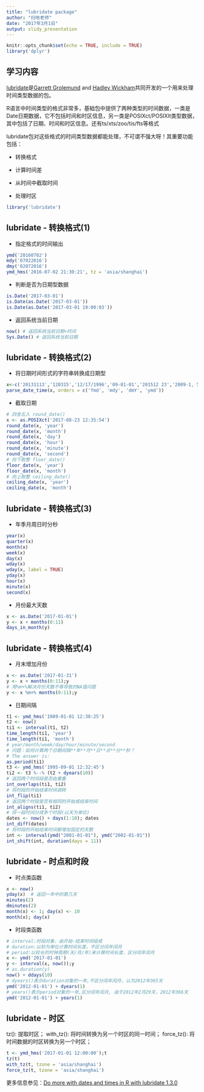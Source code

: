 ---
title: "lubridate package"
author: "扫地老师"
date: "2017年3月1日"
output: slidy_presentation
---

```{r setup, include=FALSE}
knitr::opts_chunk$set(echo = TRUE, include = TRUE)
library('dplyr')
```

## 学习内容

[lubridate](https://cran.r-project.org/web/packages/lubridate/vignettes/lubridate.html)是[Garrett Grolemund](https://github.com/garrettgman) and [Hadley Wickham](http://hadley.nz/)共同开发的一个用来处理时间类型数据的包。

R语言中时间类型的格式非常多，基础包中提供了两种类型的时间数据，一类是Date日期数据，它不包括时间和时区信息，另一类是POSIXct/POSIXlt类型数据，其中包括了日期、时间和时区信息。还有ts/xts/zoo/tis/fts等格式

lubridate包对这些格式的时间类型数据都能处理，不可谓不强大呀！其重要功能包括：

- 转换格式

- 计算时间差

- 从时间中截取时间

- 处理时区

```{r warning = FALSE, message = FALSE, results = 'hide'}
library('lubridate')
```


## lubridate - 转换格式(1)

- 指定格式的时间输出

```{r results = 'hide'}
ymd('20160702')
mdy('07022016')
dmy('02072016')
ymd_hms('2016-07-02 21:30:21', tz = 'asia/shanghai')
```

- 判断是否为日期型数据

```{r results='hide'}
is.Date('2017-03-01')
is.Date(as.Date('2017-03-01'))
is.Date(as.Date('2017-03-01 19:00:03'))
```

- 返回系统当前日期

```{r results='hide'}
now() # 返回系统当前日期+时间
Sys.Date() # 返回系统当前日期
```

## lubridate - 转换格式(2)

- 将日期时间形式的字符串转换成日期型

```{r results='hide'}
x<-c('20131113','120315','12/17/1996','09-01-01','201512 23','2009-1, 5','Created on 2013 4 6')
parse_date_time(x, orders = c('Ymd', 'mdy', 'dmY', 'ymd'))
```

- 截取日期

```{r results='hide'}
# 四舍五入 round_date()
x <- as.POSIXct('2017-08-23 12:35:54')
round_date(x, 'year')
round_date(x, 'month')
round_date(x, 'day')
round_date(x, 'hour')
round_date(x, 'minute')
round_date(x, 'second')
# 向下取整 floor_date()
floor_date(x, 'year')
floor_date(x, 'month')
# 向上取整 ceiling_date()
ceiling_date(x, 'year')
ceiling_date(x, 'month')
```

##  lubridate - 转换格式(3)

- 年季月周日时分秒

```{r results='hide'}
year(x)
quarter(x)
month(x)
week(x)
day(x)
wday(x)
wday(x, label = TRUE)
yday(x)
hour(x)
minute(x)
second(x)
```

- 月份最大天数

```{r results='hide'}
x <- as.Date('2017-01-01')
y <- x + months(0:11)
days_in_month(y)
```

## lubridate - 转换格式(4)

- 月末增加月份

```{r results='hide'}
x <- as.Date('2017-01-31')
y <- x + months(0:11);y
# 用%m+%解决月份天数不等导致的NA值问题
y <- x %m+% months(0:11);y 
```

- 日期间隔

```{r results='hide'}
t1 <- ymd_hms('1989-01-01 12:30:25')
t2 <- now()
ti1 <- interval(t1, t2)
time_length(ti1, 'year')
time_length(ti1, 'month')
# year/month/week/day/hour/minute/second
# 问题：如何计算两个日期间隔**年**月**日**点**分**秒？
# The answer is:
as.period(ti1)
t3 <- ymd_hms('1995-09-01 12:32:45')
ti2 <- t3 %--% (t2 + dyears(10))
# 返回两个时间段是否由重叠
int_overlaps(ti1, ti2)
# 将时段的开始结束时间调转
int_flip(ti1)
# 返回两个时段是否有相同的开始或结束时间
int_aligns(ti1, ti2)
# 将一段时间分成多个时段(以天为单位)
dates <- now() + days(1:10); dates
int_diff(dates)
# 将时段的开始结束时间都增加固定的天数
int <- interval(ymd("2001-01-01"), ymd("2002-01-01"))
int_shift(int, duration(days = 11))
```

## lubridate - 时点和时段

-   时点类函数

```{r results='hide'}
x <- now()
yday(x)  # 返回一年中的第几天
minutes(2)
dminutes(2)
month(x) <- 1; day(x) <- 10
month(x); day(x)
```

- 时段类函数

```{r results='hide'}
# interval:时段对象，由开始-结束时间组成
# duration:以秒为单位计算时间长度，不区分闰年闰月
# period:以较长的时钟周期(天/月/年)来计算时间长度，区分闰年闰月
x <- ymd('2017-01-01')
y <- interval(x, now());y
# as.duration(y)
now() + ddays(10)
# dyears()表示duration对象的一年,不区分闰年闰月，认为2012年365天
ymd('2012-01-01') + dyears(1) 
# years()表示period对象的一年,区分闰年闰月, 由于2012年2月29天，2012年366天
ymd('2012-01-01') + years(1) 
```

## lubridate - 时区

tz(): 提取时区；
with_tz(): 将时间转换为另一个时区的同一时间；
force_tz(): 将时间数据的时区转换为另一个时区；
```{r results='hide'}
t <- ymd_hms('2017-01-01 12:00:00');t
tz(t)
with_tz(t, tzone = 'asia/shanghai')
force_tz(t, tzone = 'asia/shanghai')
```

更多信息参见：[Do more with dates and times in R with lubridate 1.3.0](https://cran.r-project.org/web/packages/lubridate/vignettes/lubridate.html)

